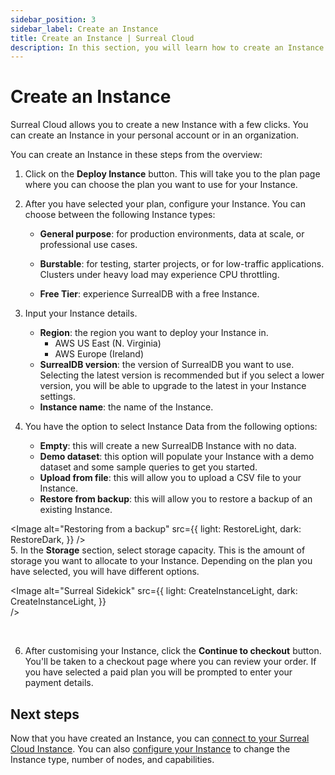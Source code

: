 ```yaml
---
sidebar_position: 3
sidebar_label: Create an Instance
title: Create an Instance | Surreal Cloud
description: In this section, you will learn how to create an Instance in Surreal Cloud.
---
```




# Create an Instance

Surreal Cloud allows you to create a new Instance with a few clicks. You can create an Instance in your personal account or in an organization. 

You can create an Instance in these steps from the overview:

1. Click on the **Deploy Instance** button. This will take you to the plan page where you can choose the plan you want to use for your Instance.

2. After you have selected your plan, configure your Instance. You can choose between the following Instance types:

    - **General purpose**: for production environments, data at scale, or professional use cases.

    - **Burstable**: for testing, starter projects, or for low-traffic applications. Clusters under heavy load may experience CPU throttling.

    - **Free Tier**: experience SurrealDB with a free Instance.

3. Input your Instance details.
    - **Region**: the region you want to deploy your Instance in. 
        - AWS US East (N. Virginia)
        - AWS Europe (Ireland)
    - **SurrealDB version**: the version of SurrealDB you want to use. Selecting the latest version is recommended but if you select a lower version, you will be able to upgrade to the latest in your Instance settings.
    - **Instance name**: the name of the Instance.

4. You have the option to select Instance Data from the following options:
    - **Empty**: this will create a new SurrealDB Instance with no data.
    - **Demo dataset**: this option will populate your Instance with a demo dataset and some sample queries to get you started.
    - **Upload from file**: this will allow you to upload a CSV file to your Instance.
    - **Restore from backup**: this will allow you to restore a backup of an existing Instance.

<Image
alt="Restoring from a backup"
src={{
	light: RestoreLight,
	dark: RestoreDark,
	}}
/>
<br/>
5. In the **Storage** section, select storage capacity. This is the amount of storage you want to allocate to your Instance. Depending on the plan you have selected, you will have different options.

<Image
alt="Surreal Sidekick"
src={{
	light: CreateInstanceLight,
	dark: CreateInstanceLight,
	}}  
/>

<br/>

6. After customising your Instance, click the **Continue to checkout** button. You'll be taken to a checkout page where you can review your order. If you have selected a paid plan you will be prompted to enter your payment details.


## Next steps

Now that you have created an Instance, you can [connect to your Surreal Cloud Instance](/docs/cloud/connect). You can also [configure your Instance](/docs/cloud/advanced-topics/configure-an-instance) to change the Instance type, number of nodes, and capabilities.